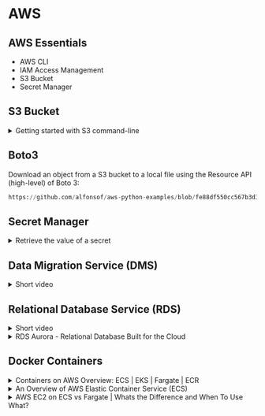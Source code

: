 # AWS

## AWS Essentials

* AWS CLI
* IAM Access Management
* S3 Bucket
* Secret Manager

## S3 Bucket

<details>
<summary>Getting started with S3 command-line</summary>

**Create a bucket named `de-first`**

```sh
aws s3api create-bucket --bucket de-first
```

**List all the buckets**

```sh
aws s3 ls
```

**List the content of a bucket named `de-first`**

```sh
aws s3 ls s3://de-first/
```

**Copy a local file `/Files/sample.txt` to the bucket `de-first`**

```sh
aws s3 cp /Files/sample.txt s3://de-first/sample.txt
```

**Sync all files of a folder `/Files` to the bucket's `datafiles` folder**

```sh
aws s3 sync /Files s3://de-first/datafiles
```

</details>

## Boto3

Download an object from a S3 bucket to a local file using the Resource API (high-level) of Boto 3:

```py reference title="Boto3 Download from S3"
https://github.com/alfonsof/aws-python-examples/blob/fe88df550cc567b3d3951225fee7e4c2ceaf9577/awss3download-rapi/s3download.py#L36-L44
```

## Secret Manager

<details>
<summary>Retrieve the value of a secret</summary>

```py
import boto3
import json

def get_secret(secret_name, region_name="us-east-1"):
    session = boto3.session.Session()
    client = session.client(
        service_name='secretsmanager',
        region_name=region_name)
    get_secret_value_response = client.get_secret_value(SecretId=secret_name)
    get_secret_value_response = json.loads(get_secret_value_response['SecretString'])
    return get_secret_value_response

secret_values = get_secret(secret_name='de')
```

</details>


## Data Migration Service (DMS)

<details>
<summary>Short video</summary>

<iframe width="560" height="315" src="https://www.youtube.com/embed/ouia1Sc5QGo" title="AWS Database Migration Service" frameborder="0" allow="accelerometer; autoplay; clipboard-write; encrypted-media; gyroscope; picture-in-picture" allowfullscreen></iframe>

</details>


## Relational Database Service (RDS)

<details>
<summary>Short video</summary>

<iframe width="560" height="315" src="https://www.youtube.com/embed/eMzCI7S1P9M" title="Understanding Amazon Relational Database Service (RDS)" frameborder="0" allow="accelerometer; autoplay; clipboard-write; encrypted-media; gyroscope; picture-in-picture" allowfullscreen></iframe>

</details>

<details>
<summary>RDS Aurora - Relational Database Built for the Cloud</summary>

<iframe width="560" height="315" src="https://www.youtube.com/embed/FzxqIdIZ9wc" title="Introduction to Amazon Aurora - Relational Database Built for the Cloud - AWS" frameborder="0" allow="accelerometer; autoplay; clipboard-write; encrypted-media; gyroscope; picture-in-picture" allowfullscreen></iframe>

</details>

## Docker Containers

<details>
<summary>Containers on AWS Overview: ECS | EKS | Fargate | ECR</summary>

<iframe width="560" height="315" src="https://www.youtube.com/embed/AYAh6YDXuho" title="Containers on AWS Overview: ECS | EKS | Fargate | ECR" frameborder="0" allow="accelerometer; autoplay; clipboard-write; encrypted-media; gyroscope; picture-in-picture" allowfullscreen></iframe>

</details>

<details>
<summary>An Overview of AWS Elastic Container Service (ECS)</summary>

<iframe width="560" height="315" src="https://www.youtube.com/embed/I9VAMGEjW-Q" title="An Overview of AWS Elastic Container Service (ECS)" frameborder="0" allow="accelerometer; autoplay; clipboard-write; encrypted-media; gyroscope; picture-in-picture" allowfullscreen></iframe>

</details>

<details>
<summary>AWS EC2 on ECS vs Fargate | Whats the Difference and When To Use What?</summary>

<iframe width="560" height="315" src="https://www.youtube.com/embed/DVrGXjjkpig" title="AWS EC2 on ECS vs Fargate | Whats the Difference and When To Use What?" frameborder="0" allow="accelerometer; autoplay; clipboard-write; encrypted-media; gyroscope; picture-in-picture" allowfullscreen></iframe>

</details>